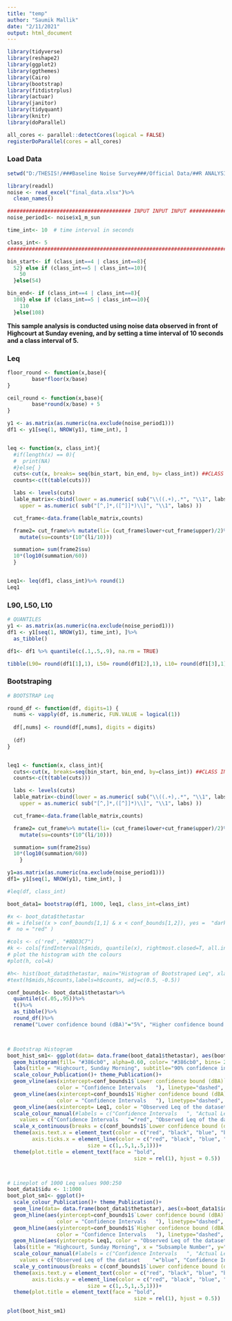 ---
title: "temp"
author: "Saumik Mallik"
date: "2/11/2021"
output: html_document
---
```{r, message=FALSE, warning=FALSE, echo=FALSE}
library(tidyverse)
library(reshape2)
library(ggplot2)
library(ggthemes)
library(Cairo)
library(bootstrap)
library(fitdistrplus)
library(actuar)
library(janitor)
library(tidyquant)
library(knitr)
library(doParallel)

all_cores <- parallel::detectCores(logical = FALSE)
registerDoParallel(cores = all_cores)
```

### Load Data
```{r, warning=FALSE}
setwd("D:/THESIS!/###Baseline Noise Survey###/Official Data/##R ANALYSIS##")

library(readxl)
noise <- read_excel("final_data.xlsx")%>%
  clean_names()

######################################## INPUT INPUT INPUT #########################################
noise_period1<- noise$x1_m_sun

time_int<- 10  # time interval in seconds

class_int<- 5
####################################################################################################

bin_start<- if (class_int==4 | class_int==8){
  52} else if (class_int==5 | class_int==10){
    50
  }else(54)

bin_end<- if (class_int==4 | class_int==8){
  108} else if (class_int==5 | class_int==10){
    110
  }else(108)
```
**This sample analysis is conducted using noise data observed in front of Highcourt at Sunday evening, and by setting a time interval of 10 seconds and a class interval of 5.**


\newpage
### Leq
```{r}
floor_round <- function(x,base){
        base*floor(x/base)
}

ceil_round <- function(x,base){
        base*round(x/base) + 5
}

y1 <- as.matrix(as.numeric(na.exclude(noise_period1)))  
df1 <- y1[seq(1, NROW(y1), time_int), ]   


leq <- function(x, class_int){
  #if(length(x) == 0){
  #  print(NA)
  #}else{ }
  cuts<-cut(x, breaks= seq(bin_start, bin_end, by= class_int)) ##CLASS INTERVAL DEFAULT 10
  counts<-c(t(table(cuts)))

  labs <- levels(cuts)
  lable_matrix<-cbind(lower = as.numeric( sub("\\((.+),.*", "\\1", labs) ),
    upper = as.numeric( sub("[^,]*,([^]]*)\\]", "\\1", labs) ))

  cut_frame<-data.frame(lable_matrix,counts) 

  frame2= cut_frame%>% mutate(li= (cut_frame$lower+cut_frame$upper)/2)%>%
    mutate(su=counts*(10^(li/10)))

  summation= sum(frame2$su)
  10*(log10(summation/60))
  } 


Leq1<- leq(df1, class_int)%>% round(1)
Leq1


```

### L90, L50, L10
```{r}
# QUANTILES
y1 <- as.matrix(as.numeric(na.exclude(noise_period1)))
df1 <- y1[seq(1, NROW(y1), time_int), ]%>%
  as_tibble()

df1<- df1 %>% quantile(c(.1,.5,.9), na.rm = TRUE)

tibble(L90= round(df1[1],1), L50= round(df1[2],1), L10= round(df1[3],1), Leq= round(Leq1, 1))
```



\newpage
### Bootstraping

```{r}
# BOOTSTRAP Leq

round_df <- function(df, digits=1) {
  nums <- vapply(df, is.numeric, FUN.VALUE = logical(1))
  
  df[,nums] <- round(df[,nums], digits = digits)
  
  (df)
}


leq1 <- function(x, class_int){
  cuts<-cut(x, breaks=seq(bin_start, bin_end, by=class_int)) ##CLASS INTERVAL DEFAULT 10
  counts<-c(t(table(cuts)))

  labs <- levels(cuts)
  lable_matrix<-cbind(lower = as.numeric( sub("\\((.+),.*", "\\1", labs) ),
    upper = as.numeric( sub("[^,]*,([^]]*)\\]", "\\1", labs) ))

  cut_frame<-data.frame(lable_matrix,counts) 

  frame2= cut_frame%>% mutate(li= (cut_frame$lower+cut_frame$upper)/2)%>%
    mutate(su=counts*(10^(li/10)))

  summation= sum(frame2$su)
  10*(log10(summation/60))
    } 

y1=as.matrix(as.numeric(na.exclude(noise_period1))) 
df1= y1[seq(1, NROW(y1), time_int), ]

#leq(df, class_int)

boot_data1= bootstrap(df1, 1000, leq1, class_int=class_int)

#x <- boot_data$thetastar
#k = ifelse((x > conf_bounds[1,1] & x < conf_bounds[1,2]), yes =  "darkorange", 
#  no = "red" )

#cols <- c('red', "#8DD3C7")  
#k <- cols[findInterval(h$mids, quantile(x), rightmost.closed=T, all.inside=F) + 1]
# plot the histogram with the colours
#plot(h, col=k)

#h<- hist(boot_data$thetastar, main="Histogram of Bootstraped Leq", xlab = "Bootstraped Leq (dBA)", col= "#386cb0") 
#text(h$mids,h$counts,labels=h$counts, adj=c(0.5, -0.5))

conf_bounds1<- boot_data1$thetastar%>% 
  quantile(c(.05,.95))%>%
  t()%>%
  as_tibble()%>%
  round_df()%>%
  rename("Lower confidence bound (dBA)"="5%", "Higher confidence bound (dBA)"="95%")



# Bootstrap Histogram
boot_hist_sm1<- ggplot(data= data.frame(boot_data1$thetastar), aes(boot_data1$thetastar))+
  geom_histogram(fill= "#386cb0", alpha=0.60, color= "#386cb0", bins= 20)+
  labs(title = "Highcourt, Sunday Morning", subtitle="90% confidence interval",x = "Bootstrap Leq (dBA)", y="frequency")+ #Load the theme from ggplot_thesis script
  scale_colour_Publication()+ theme_Publication()+
  geom_vline(aes(xintercept=conf_bounds1$`Lower confidence bound (dBA)`, 
                color = "Confidence Intervals   "), linetype="dashed", size= 1.0)+
  geom_vline(aes(xintercept=conf_bounds1$`Higher confidence bound (dBA)`, 
                color = "Confidence Intervals   "), linetype="dashed", size= 1.0)+
  geom_vline(aes(xintercept= Leq1, color = "Observed Leq of the dataset    "), size= 1.0, linetype= "dashed")+
  scale_colour_manual(#labels = c("Confidence Intervals   ", "Actual Leq of the dataset    "),
    values = c("Confidence Intervals   "="red", "Observed Leq of the dataset    "="blue"), name= "", guide= "legend")+
  scale_x_continuous(breaks = c(conf_bounds1$`Lower confidence bound (dBA)`, 75, Leq1, 80, conf_bounds1$`Higher confidence bound (dBA)`)) +
  theme(axis.text.x = element_text(color = c("red", "black", "blue", "black","red"), face = c("bold", "plain", "bold", "plain", "bold")),
        axis.ticks.x = element_line(color = c("red", "black", "blue", "black","red"),
                          size = c(1,.5,1,.5,1)))+
  theme(plot.title = element_text(face = "bold",
                                         size = rel(1), hjust = 0.5))



# Lineplot of 1000 Leq values 900:250
boot_data1$idu <- 1:1000
boot_plot_sm1<- ggplot()+
  scale_colour_Publication()+ theme_Publication()+
  geom_line(data= data.frame(boot_data1$thetastar), aes(x=boot_data1$idu ,y=boot_data1$thetastar),lwd=0.02, alpha= 0.7)+
  geom_hline(aes(yintercept=conf_bounds1$`Lower confidence bound (dBA)`, 
                color = "Confidence Intervals   "), linetype="dashed", size= 1.0)+
  geom_hline(aes(yintercept=conf_bounds1$`Higher confidence bound (dBA)`, 
                color = "Confidence Intervals   "), linetype="dashed", size= 1.0)+
  geom_hline(aes(yintercept= Leq1, color = "Observed Leq of the dataset    "), size= 1.0, linetype= "dashed")+
  labs(title = "Highcourt, Sunday Morning", x = "Subsample Number", y="Leq (dBA)")+
  scale_colour_manual(#labels = c("Confidence Intervals   ", "Actual Leq of the dataset    "),
    values = c("Observed Leq of the dataset    "="blue", "Confidence Intervals   "="red"), name= "", guide= "legend")+
  scale_y_continuous(breaks = c(conf_bounds1$`Lower confidence bound (dBA)`, 75, Leq1, 80, conf_bounds1$`Higher confidence bound (dBA)`)) +
  theme(axis.text.y = element_text(color = c("red", "black", "blue", "black","red"), face = c("bold", "plain", "bold", "plain", "bold")),
        axis.ticks.y = element_line(color = c("red", "black", "blue", "black","red"),
                          size = c(1,.5,1,.5,1)))+
  theme(plot.title = element_text(face = "bold",
                                         size = rel(1), hjust = 0.5))

plot(boot_hist_sm1)
```